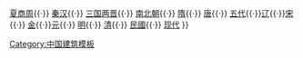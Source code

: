 {{Navbox
|name = 中国历代建筑
|title = [[中国建筑史]]
|list1 = [[新石器时代建筑|新石器时代]]{{·}} [[三代建筑|夏商周]]{{·}} [[秦汉建筑|秦汉]]{{·}} [[魏晋建筑|三国两晋]]{{·}} [[南北朝建筑|南北朝]]{{·}} [[隋代建筑|隋]]{{·}} [[唐代建筑|唐]]{{·}} [[五代建筑|五代]]{{·}}[[辽代建筑|辽]]{{·}}[[宋朝建筑|宋]]{{·}} [[金代建筑|金]]{{·}}[[元代建筑|元]]{{·}} [[明代建筑|明]]{{·}} [[清代建築|清]]{{·}} [[中華民國大陸時期建筑|民國]]{{·}} [[中国现代建筑|现代]]
}}<noinclude>
[[Category:中国建筑模板]]
</noinclude>